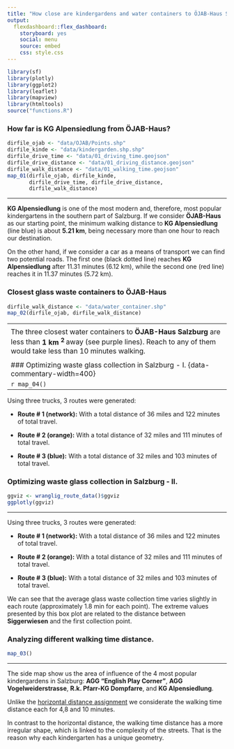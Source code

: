 ```yaml
---
title: "How close are kindergardens and water containers to ÖJAB-Haus Salzburg?"
output:
  flexdashboard::flex_dashboard:
    storyboard: yes
    social: menu
    source: embed
    css: style.css
---
```


```r
library(sf)
library(plotly)
library(ggplot2)
library(leaflet)
library(mapview)
library(htmltools)
source("functions.R")
```


### How far is **KG Alpensiedlung** from **ÖJAB-Haus**? {data-commentary-width=400}

```r
dirfile_ojab <- "data/OJAB/Points.shp"
dirfile_kinde <- "data/kindergarden.shp.shp"
dirfile_drive_time <- "data/01_driving_time.geojson" 
dirfile_drive_distance <- "data/01_driving_distance.geojson" 
dirfile_walk_distance <- "data/01_walking_time.geojson"
map_01(dirfile_ojab, dirfile_kinde,
       dirfile_drive_time, dirfile_drive_distance,
       dirfile_walk_distance)
```

------------------------------------------------------------------------

<div class="floro">
**KG Alpensiedlung** is one of the most modern and, therefore, most popular kindergartens in the southern part of Salzburg. If we consider **ÖJAB-Haus** as our starting point, the minimum walking distance to **KG Alpensiedlung** (line blue) is about **5.21 km**, being necessary more than one hour to reach our destination. 

On the other hand, if we consider a car as a means of transport we can find two potential roads. The first one (black dotted line) reaches **KG Alpensiedlung** after 11.31 minutes (6.12 km), while the second one (red line) reaches it in 11.37 minutes (5.72 km).
</div>

### Closest glass waste containers to **ÖJAB-Haus** {data-commentary-width=400}

```r
dirfile_walk_distance <- "data/water_container.shp"
map_02(dirfile_ojab, dirfile_walk_distance)
```

------------------------------------------------------------------------
<div class="floro">

The three closest water containers to **ÖJAB-Haus Salzburg** are less than **1 km <sup> 2 </sup>** away (see purple lines). Reach to any of them would take less than 10 minutes walking.

</div>

### Optimizing waste glass collection in Salzburg - I. {data-commentary-width=400}

```r
map_04()
```

------------------------------------------------------------------------

<div class="floro">
Using three trucks, 3 routes were generated:

  - **Route # 1 (network):** With a total distance of 36 miles and 122 minutes of total travel.
  
  - **Route # 2 (orange):** With a total distance of 32 miles and 111 minutes of total travel.
  
  - **Route # 3 (blue):** With a total distance of 32 miles and 103 minutes of total travel.
</div>

### Optimizing waste glass collection in Salzburg - II. {data-commentary-width=400}

```r
ggviz <- wranglig_route_data()$ggviz
ggplotly(ggviz)
```

------------------------------------------------------------------------

<div class="floro">
Using three trucks, 3 routes were generated:

  - **Route # 1 (network):** With a total distance of 36 miles and 122 minutes of total travel.
  
  - **Route # 2 (orange):** With a total distance of 32 miles and 111 minutes of total travel.
  
  - **Route # 3 (blue):** With a total distance of 32 miles and 103 minutes of total travel.

We can see that the average glass waste collection time varies slightly in each route (approximately 1.8 min for each point). The extreme values presented by this box plot are related to the distance between **Siggerwiesen** and the first collection point.
</div>

### Analyzing different walking time distance. {data-commentary-width=400}

```r
map_03()
```

------------------------------------------------------------------------

<div class="floro">
The side map show us the area of influence of the 4 most popular kindergardens in Salzburg: **AGG "English Play Corner"**, **AGG Vogelweiderstrasse**, **R.k. Pfarr-KG Dompfarre**, and 
**KG Alpensiedlung**.

Unlike the [horizontal distance assignment](https://csaybar.github.io/digitalearth/assigments/spatial_analisys/assigment_01/assigment_01.html) we considerate the walking time distance each for 4,8 and 10 minutes.

In contrast to the horizontal distance, the walking time distance has a more irregular shape, which is linked to the complexity of the streets. That is the reason why each kindergarten has a unique geometry.

</div>
